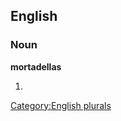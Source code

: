 ==English==

===Noun===
'''mortadellas'''

# {{plural of|[[mortadella]]}}

[[Category:English plurals]]